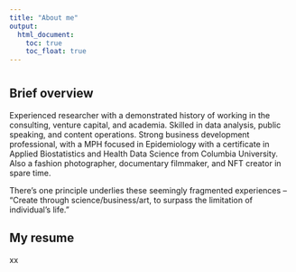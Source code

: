 ```yaml
---
title: "About me"
output: 
  html_document:
    toc: true
    toc_float: true
---
```


# {.tabset}

## Brief overview

Experienced researcher with a demonstrated history of working in the consulting, venture capital, and academia. Skilled in data analysis, public speaking, and content operations. Strong business development professional, with a MPH focused in Epidemiology with a certificate in Applied Biostatistics and Health Data Science from Columbia University. Also a fashion photographer, documentary filmmaker, and NFT creator in spare time.

There's one principle underlies these seemingly fragmented experiences
-- “Create through science/business/art, to surpass the limitation of individual's life.”

## My resume
xx